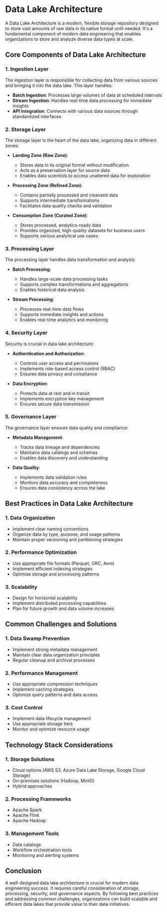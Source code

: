 # Data Lake Architecture

A Data Lake Architecture is a modern, flexible storage repository designed to store vast amounts of raw data in its native format until needed. It's a fundamental component of modern data engineering that enables organizations to store and analyze diverse data types at scale.

## Core Components of Data Lake Architecture

### 1. Ingestion Layer
The ingestion layer is responsible for collecting data from various sources and bringing it into the data lake. This layer handles:
- **Batch Ingestion**: Processes large volumes of data at scheduled intervals
- **Stream Ingestion**: Handles real-time data processing for immediate insights
- **API Integration**: Connects with various data sources through standardized interfaces

### 2. Storage Layer
The storage layer is the heart of the data lake, organizing data in different zones:
- **Landing Zone (Raw Zone)**: 
  - Stores data in its original format without modification
  - Acts as a preservation layer for source data
  - Enables data scientists to access unaltered data for exploration

- **Processing Zone (Refined Zone)**:
  - Contains partially processed and cleansed data
  - Supports intermediate transformations
  - Facilitates data quality checks and validation

- **Consumption Zone (Curated Zone)**:
  - Stores processed, analytics-ready data
  - Provides organized, high-quality datasets for business users
  - Supports various analytical use cases

### 3. Processing Layer
The processing layer handles data transformation and analysis:
- **Batch Processing**: 
  - Handles large-scale data processing tasks
  - Supports complex transformations and aggregations
  - Enables historical data analysis

- **Stream Processing**:
  - Processes real-time data flows
  - Supports immediate insights and actions
  - Enables real-time analytics and monitoring

### 4. Security Layer
Security is crucial in data lake architecture:
- **Authentication and Authorization**:
  - Controls user access and permissions
  - Implements role-based access control (RBAC)
  - Ensures data privacy and compliance

- **Data Encryption**:
  - Protects data at rest and in transit
  - Implements encryption key management
  - Ensures secure data transmission

### 5. Governance Layer
The governance layer ensures data quality and compliance:
- **Metadata Management**:
  - Tracks data lineage and dependencies
  - Maintains data catalogs and schemas
  - Enables data discovery and understanding

- **Data Quality**:
  - Implements data validation rules
  - Monitors data accuracy and completeness
  - Ensures data consistency across the lake

## Best Practices in Data Lake Architecture

### 1. Data Organization
- Implement clear naming conventions
- Organize data by type, purpose, and usage patterns
- Maintain proper versioning and partitioning strategies

### 2. Performance Optimization
- Use appropriate file formats (Parquet, ORC, Avro)
- Implement efficient indexing strategies
- Optimize storage and processing patterns

### 3. Scalability
- Design for horizontal scalability
- Implement distributed processing capabilities
- Plan for future growth and data volume increases

## Common Challenges and Solutions

### 1. Data Swamp Prevention
- Implement strong metadata management
- Maintain clear data organization principles
- Regular cleanup and archival processes

### 2. Performance Management
- Use appropriate compression techniques
- Implement caching strategies
- Optimize query patterns and data access

### 3. Cost Control
- Implement data lifecycle management
- Use appropriate storage tiers
- Monitor and optimize resource usage

## Technology Stack Considerations

### 1. Storage Solutions
- Cloud options (AWS S3, Azure Data Lake Storage, Google Cloud Storage)
- On-premises solutions (Hadoop, MinIO)
- Hybrid approaches

### 2. Processing Frameworks
- Apache Spark
- Apache Flink
- Apache Hadoop

### 3. Management Tools
- Data catalogs
- Workflow orchestration tools
- Monitoring and alerting systems

## Conclusion

A well-designed data lake architecture is crucial for modern data engineering success. It requires careful consideration of storage, processing, security, and governance aspects. By following best practices and addressing common challenges, organizations can build scalable and efficient data lakes that provide value to their data initiatives.
